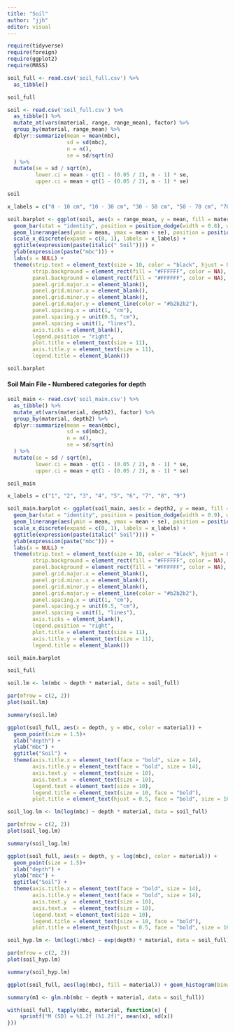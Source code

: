 ```yaml
---
title: "Soil"
author: "jjh"
editor: visual
---
```


```r
require(tidyverse)
require(foreign)
require(ggplot2)
require(MASS)
```

```r
soil_full <- read.csv('soil_full.csv') %>%
  as_tibble()
```

```r
soil_full
```

```r
soil <- read.csv('soil_full.csv') %>%
  as_tibble() %>%
  mutate_at(vars(material, range, range_mean), factor) %>%
  group_by(material, range_mean) %>%
  dplyr::summarize(mean = mean(mbc), 
                   sd = sd(mbc), 
                   n = n(),
                   se = sd/sqrt(n)
  ) %>%
  mutate(se = sd / sqrt(n),
         lower.ci = mean - qt(1 - (0.05 / 2), n - 1) * se,
         upper.ci = mean + qt(1 - (0.05 / 2), n - 1) * se)
```

```r
soil
```

```r
x_labels = c("0 - 10 cm", "10 - 30 cm", "30 - 50 cm", "50 - 70 cm", "70 - 90 cm", "90+ cm")
```

```r
soil.barplot <- ggplot(soil, aes(x = range_mean, y = mean, fill = material)) +   
  geom_bar(stat = "identity", position = position_dodge(width = 0.8), width = 0.75, color = "#2b2b2b", linewidth = 0.50, alpha = 0.6) +
  geom_linerange(aes(ymin = mean, ymax = mean + se), position = position_dodge(width = 0.8), linewidth = 0.75) +
  scale_x_discrete(expand = c(0, 1), labels = x_labels) + 
  ggtitle(expression(paste(italic(" Soil")))) +
  ylab(expression(paste("mbc"))) +
  labs(x = NULL) +
  theme(strip.text = element_text(size = 10, color = "black", hjust = 0.50),
        strip.background = element_rect(fill = "#FFFFFF", color = NA),    
        panel.background = element_rect(fill = "#FFFFFF", color = NA),
        panel.grid.major.x = element_blank(),
        panel.grid.minor.x = element_blank(),
        panel.grid.minor.y = element_blank(),
        panel.grid.major.y = element_line(color = "#b2b2b2"),
        panel.spacing.x = unit(1, "cm"),
        panel.spacing.y = unit(0.5, "cm"),
        panel.spacing = unit(1, "lines"),
        axis.ticks = element_blank(),
        legend.position = "right",
        plot.title = element_text(size = 11),
        axis.title.y = element_text(size = 11),
        legend.title = element_blank())
```

```r
soil.barplot
```

#### Soil Main File - Numbered categories for depth

```r
soil_main <- read.csv('soil_main.csv') %>%
  as_tibble() %>%
  mutate_at(vars(material, depth2), factor) %>%
  group_by(material, depth2) %>%
  dplyr::summarize(mean = mean(mbc), 
                   sd = sd(mbc), 
                   n = n(),
                   se = sd/sqrt(n)
  ) %>%
  mutate(se = sd / sqrt(n),
         lower.ci = mean - qt(1 - (0.05 / 2), n - 1) * se,
         upper.ci = mean + qt(1 - (0.05 / 2), n - 1) * se)
```

```r
soil_main
```

```r
x_labels = c("1", "2", "3", "4", "5", "6", "7", "8", "9")
```

```r
soil_main.barplot <- ggplot(soil_main, aes(x = depth2, y = mean, fill = material)) +   
  geom_bar(stat = "identity", position = position_dodge(width = 0.9), width = 0.75, color = "#2b2b2b", linewidth = 0.50, alpha = 0.6) +
  geom_linerange(aes(ymin = mean, ymax = mean + se), position = position_dodge(width = 0.9), linewidth = 0.75) +
  scale_x_discrete(expand = c(0, 1), labels = x_labels) + 
  ggtitle(expression(paste(italic(" Soil")))) +
  ylab(expression(paste("mbc"))) +
  labs(x = NULL) +
  theme(strip.text = element_text(size = 10, color = "black", hjust = 0.50),
        strip.background = element_rect(fill = "#FFFFFF", color = NA),    
        panel.background = element_rect(fill = "#FFFFFF", color = NA),
        panel.grid.major.x = element_blank(),
        panel.grid.minor.x = element_blank(),
        panel.grid.minor.y = element_blank(),
        panel.grid.major.y = element_line(color = "#b2b2b2"),
        panel.spacing.x = unit(1, "cm"),
        panel.spacing.y = unit(0.5, "cm"),
        panel.spacing = unit(1, "lines"),
        axis.ticks = element_blank(),
        legend.position = "right",
        plot.title = element_text(size = 11),
        axis.title.y = element_text(size = 11),
        legend.title = element_blank())
```

```r
soil_main.barplot
```

```r
soil_full
```

```r
soil.lm <- lm(mbc ~ depth * material, data = soil_full)
```

```r
par(mfrow = c(2, 2))
plot(soil.lm)
```

```r
summary(soil.lm)
```

```r
ggplot(soil_full, aes(x = depth, y = mbc, color = material)) +
  geom_point(size = 1.5)+
  xlab("depth") +
  ylab("mbc") +
  ggtitle("Soil") +
  theme(axis.title.x = element_text(face = "bold", size = 14), 
        axis.title.y = element_text(face = "bold", size = 14), 
        axis.text.y  = element_text(size = 10),
        axis.text.x  = element_text(size = 10), 
        legend.text = element_text(size = 10),
        legend.title = element_text(size = 10, face = "bold"),
        plot.title = element_text(hjust = 0.5, face = "bold", size = 16))
```

```r
soil_log.lm <- lm(log(mbc) ~ depth * material, data = soil_full)
```

```r
par(mfrow = c(2, 2))
plot(soil_log.lm)
```

```r
summary(soil_log.lm)
```

```r
ggplot(soil_full, aes(x = depth, y = log(mbc), color = material)) +
  geom_point(size = 1.5)+
  xlab("depth") +
  ylab("mbc") +
  ggtitle("Soil") +
  theme(axis.title.x = element_text(face = "bold", size = 14), 
        axis.title.y = element_text(face = "bold", size = 14), 
        axis.text.y  = element_text(size = 10),
        axis.text.x  = element_text(size = 10), 
        legend.text = element_text(size = 10),
        legend.title = element_text(size = 10, face = "bold"),
        plot.title = element_text(hjust = 0.5, face = "bold", size = 16))
```

```r
soil_hyp.lm <- lm(log(1/mbc) ~ exp(depth) * material, data = soil_full)
```

```r
par(mfrow = c(2, 2))
plot(soil_hyp.lm)
```

```r
summary(soil_hyp.lm)
```

```r
ggplot(soil_full, aes(log(mbc), fill = material)) + geom_histogram(binwidth = 1.0) + facet_grid(material ~ ., margins = TRUE, scales = "free")
```

```r
summary(m1 <- glm.nb(mbc ~ depth + material, data = soil_full))
```

```r
with(soil_full, tapply(mbc, material, function(x) {
    sprintf("M (SD) = %1.2f (%1.2f)", mean(x), sd(x))
}))
```







